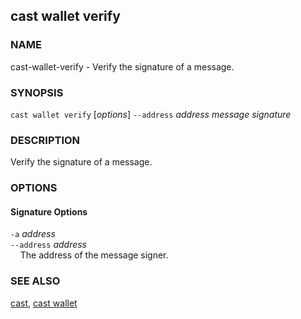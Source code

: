 
## cast wallet verify

### NAME

cast-wallet-verify - Verify the signature of a message.

### SYNOPSIS

`cast wallet verify` [*options*] `--address` _address_ _message_ _signature_

### DESCRIPTION

Verify the signature of a message.

### OPTIONS

#### Signature Options

`-a` _address_  
`--address` _address_  
&nbsp;&nbsp;&nbsp;&nbsp;The address of the message signer.

<CommonOptions />

### SEE ALSO

[cast](/reference/cast/cast.mdx), [cast wallet](/reference/cast/cast-wallet.mdx)
